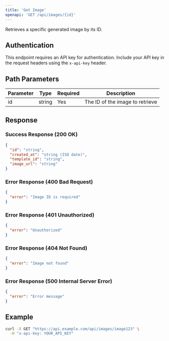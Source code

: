 ```yaml
---
title: 'Get Image'
openapi: 'GET /api/images/{id}'
---
```


Retrieves a specific generated image by its ID.

## Authentication

This endpoint requires an API key for authentication. Include your API key in the request headers using the `x-api-key` header.

## Path Parameters

| Parameter | Type | Required | Description |
|-----------|------|----------|-------------|
| id | string | Yes | The ID of the image to retrieve |

## Response

### Success Response (200 OK)

```json
{
  "id": "string",
  "created_at": "string (ISO date)",
  "template_id": "string",
  "image_url": "string"
}
```

### Error Response (400 Bad Request)

```json
{
  "error": "Image ID is required"
}
```

### Error Response (401 Unauthorized)

```json
{
  "error": "Unauthorized"
}
```

### Error Response (404 Not Found)

```json
{
  "error": "Image not found"
}
```

### Error Response (500 Internal Server Error)

```json
{
  "error": "Error message"
}
```

## Example

```bash
curl -X GET "https://api.example.com/api/images/image123" \
  -H "x-api-key: YOUR_API_KEY"
```
